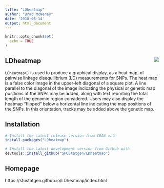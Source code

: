 ```yaml
---
title: "LDheatmap"
author: "Brad McNeney"
date: '2018-05-14'
output: html_document
---
```



```r
knitr::opts_chunk$set(
  echo = TRUE
)
```

## LDheatmap <img src="man/figures/logo.png" align="right" />

`LDheatmap()` is used to produce a graphical display,
as a heat map, of pairwise linkage disequilibrium (LD) 
measurements for SNPs.
The heat map is a false color image in the upper-left 
diagonal of a square plot. A line parallel to 
the diagonal of the image indicating
the physical or genetic map positions of the SNPs 
may be added, along
with text reporting the total length of the genomic 
region considered. Users may also display the heatmap
"flipped" below a horizontal line indicating the map
positions of the SNPs. In this orientation, 
tracks may be added above the genetic map.

## Installation

```r
# Install the latest release version from CRAN with
install.packages("LDheatmap")

# Install the latest development version from GitHub with
devtools::install_github("SFUStatgen/LDheatmap")
```


## Homepage

https://sfustatgen.github.io/LDheatmap/index.html

